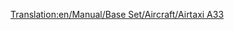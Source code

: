 [[Translation:en/Manual/Base Set/Aircraft/Airtaxi A33]]

{{nl/Vliegtuig|Name=Airtaxi A33
|Image=[[File:en/AirbusA330.png|Airtaxi A33]]
|Cost=53.320 (106,640)
|Speed=947 km/h (592 MPH)
|Annual=5.906 (11,812)
|Designed=1993
|Lifespan=24
|Capacity=220 passagiers & 20 zakken post
|Description=Een standaard straalvliegtuig, voorkeur voor grotere vliegvelden.
|Real-lifeWikilink=Airbus A330
|Real-life=Airbus A330
}}